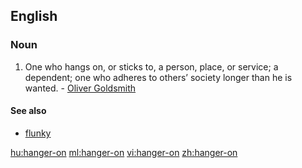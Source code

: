 ==English==

===Noun===
{{en-noun|hangers-on}}

# One who hangs on, or sticks to, a person, place, or service; a dependent; one who adheres to others’ society longer than he is wanted. - [[w:Oliver Goldsmith|Oliver Goldsmith]]

====See also====
*[[flunky]]

[[hu:hanger-on]]
[[ml:hanger-on]]
[[vi:hanger-on]]
[[zh:hanger-on]]